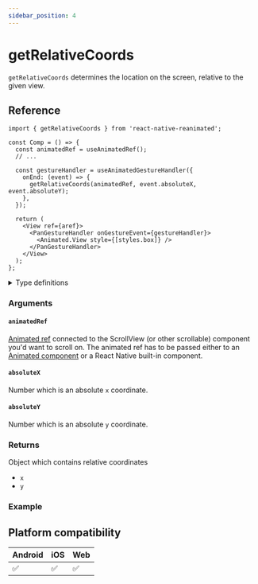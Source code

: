 ```yaml
---
sidebar_position: 4
---
```


# getRelativeCoords

`getRelativeCoords` determines the location on the screen, relative to the given view.

## Reference

```tsx
import { getRelativeCoords } from 'react-native-reanimated';

const Comp = () => {
  const animatedRef = useAnimatedRef();
  // ...

  const gestureHandler = useAnimatedGestureHandler({
    onEnd: (event) => {
      getRelativeCoords(animatedRef, event.absoluteX, event.absoluteY);
    },
  });

  return (
    <View ref={aref}>
      <PanGestureHandler onGestureEvent={gestureHandler}>
        <Animated.View style={[styles.box]} />
      </PanGestureHandler>
    </View>
  );
};
```

<details>
<summary>Type definitions</summary>

```typescript
function getRelativeCoords(
  animatedRef: AnimatedRef<Component>,
  absoluteX: number,
  absoluteY: number
): ComponentCoords | null;

interface ComponentCoords {
  x: number;
  y: number;
}
```

</details>

### Arguments

#### `animatedRef`

[Animated ref](/docs/core/useAnimatedRef#returns) connected to the ScrollView (or other scrollable) component you'd want to scroll on. The animated ref has to be passed either to an [Animated component](/docs/fundamentals/glossary#animated-component) or a React Native built-in component.

#### `absoluteX`

Number which is an absolute `x` coordinate.

#### `absoluteY`

Number which is an absolute `y` coordinate.

### Returns

Object which contains relative coordinates

- `x`
- `y`

### Example


<InteractiveExample src={RelativeCoordsSrc} component={RelativeCoords} />

## Platform compatibility

<div className="platform-compatibility">

| Android | iOS | Web |
| ------- | --- | --- |
| ✅      | ✅  | ✅  |

</div>
